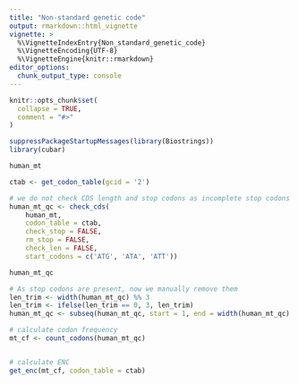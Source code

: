 ```yaml
---
title: "Non-standard genetic code"
output: rmarkdown::html_vignette
vignette: >
  %\VignetteIndexEntry{Non_standard_genetic_code}
  %\VignetteEncoding{UTF-8}
  %\VignetteEngine{knitr::rmarkdown}
editor_options: 
  chunk_output_type: console
---
```


```r
knitr::opts_chunk$set(
  collapse = TRUE,
  comment = "#>"
)
```

```r
suppressPackageStartupMessages(library(Biostrings))
library(cubar)
```

```r
human_mt

ctab <- get_codon_table(gcid = '2')

# we do not check CDS length and stop codons as incomplete stop codons are prevalent among MT CDSs.
human_mt_qc <- check_cds(
    human_mt,
    codon_table = ctab,
    check_stop = FALSE,
    rm_stop = FALSE,
    check_len = FALSE,
    start_codons = c('ATG', 'ATA', 'ATT'))

human_mt_qc

# As stop codons are present, now we manually remove them
len_trim <- width(human_mt_qc) %% 3
len_trim <- ifelse(len_trim == 0, 3, len_trim)
human_mt_qc <- subseq(human_mt_qc, start = 1, end = width(human_mt_qc) - len_trim)

# calculate codon frequency
mt_cf <- count_codons(human_mt_qc)


# calculate ENC
get_enc(mt_cf, codon_table = ctab)
```

